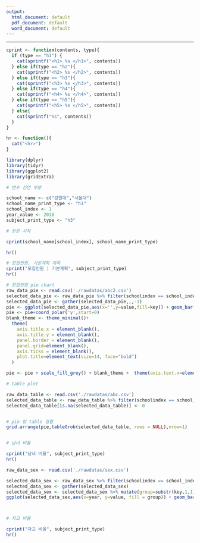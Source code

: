 ```yaml
---
output:
  html_document: default
  pdf_document: default
  word_document: default
---
```

------
```r
cprint <- function(contents, type){
  if (type == "h1") {
    cat(sprintf("<h1> %s </h1>", contents))  
  } else if(type == "h2"){
    cat(sprintf("<h2> %s </h2>", contents))  
  } else if(type == "h3"){
    cat(sprintf("<h3> %s </h3>", contents))  
  } else if(type == "h4"){
    cat(sprintf("<h4> %s </h4>", contents))  
  } else if(type == "h5"){
    cat(sprintf("<h5> %s </h5>", contents))  
  } else{
    cat(sprintf("%s", contents))  
  }
}

hr <- function(){
  cat("<hr>")
}
```

```r


library(dplyr)
library(tidyr)
library(ggplot2)
library(gridExtra)

# 변수 선언 부분

school_name <- c("강원대","서울대")
school_name_print_type <- "h1"
school_index <- 1
year_value <- 2018
subject_print_type <- "h3"

# 본문 시작

cprint(school_name[school_index], school_name_print_type)

hr()

# 모집인원, 기본계획 제목
cprint("모집인원 | 기본계획", subject_print_type)
hr()

# 모집인원 pie chart
raw_data_pie <- read.csv('./rawdatas/abc2.csv')
selected_data_pie <- raw_data_pie %>% filter(schoolindex == school_index & year == year_value)
selected_data_pie <- gather(selected_data_pie,,,-1)
pie <- ggplot(selected_data_pie,aes(x='',y=value,fill=key)) + geom_bar(width = 1, stat = 'identity')
pie <- pie+coord_polar('y',start=0)
blank_theme <- theme_minimal()+
  theme(
    axis.title.x = element_blank(),
    axis.title.y = element_blank(),
    panel.border = element_blank(),
    panel.grid=element_blank(),
    axis.ticks = element_blank(),
    plot.title=element_text(size=14, face="bold")
  )

pie <- pie + scale_fill_grey() + blank_theme +  theme(axis.text.x=element_blank())

# table plot

raw_data_table <- read.csv('./rawdatas/abc.csv')
selected_data_table <- raw_data_table %>% filter(schoolindex == school_index & year == year_value) %>% select(level,leet,gpa,lang,doc,essay,interview,sum)
selected_data_table[is.na(selected_data_table)] <- 0


# pie 랑 table 결합 
grid.arrange(pie,tableGrob(selected_data_table, rows = NULL),nrow=1)


# 남녀 비율

cprint("남녀 비율", subject_print_type)
hr()

raw_data_sex <- read.csv('./rawdatas/sex.csv')

selected_data_sex <- raw_data_sex %>% filter(schoolindex == school_index) %>% select(m14, w14, m15, w15, m16, w16, m17, w17)
selected_data_sex <- gather(selected_data_sex)
selected_data_sex <- selected_data_sex %>% mutate(group=substr(key,1,1),year=substr(key,2,3))
ggplot(selected_data_sex,aes(x=year, y=value, fill = group)) + geom_bar(stat='identity', position = 'dodge')



# 자교 비율

cprint("자교 비율", subject_print_type)
hr()
```
